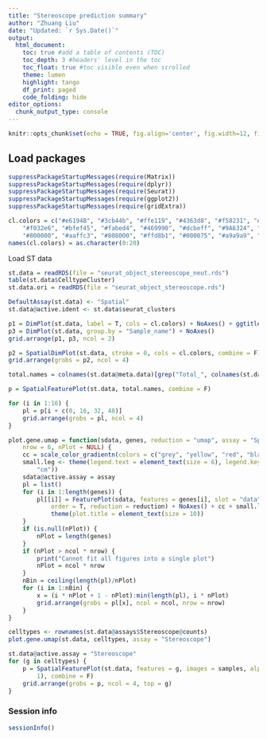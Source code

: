 ```yaml
---
title: "Stereoscope prediction summary"
author: "Zhuang Liu"
date: "Updated: `r Sys.Date()`"
output: 
  html_document:
    toc: true #add a table of contents (TOC)
    toc_depth: 3 #headers' level in the toc
    toc_float: true #toc visible even when scrolled
    theme: lumen
    highlight: tango
    df_print: paged
    code_folding: hide
editor_options: 
  chunk_output_type: console
---
```


```r
knitr::opts_chunk$set(echo = TRUE, fig.align='center', fig.width=12, fig.height = 7, warning=FALSE, message=FALSE)
```

## Load packages

```r
suppressPackageStartupMessages(require(Matrix))
suppressPackageStartupMessages(require(dplyr))
suppressPackageStartupMessages(require(Seurat))
suppressPackageStartupMessages(require(ggplot2))
suppressPackageStartupMessages(require(gridExtra))
```

```r
cl.colors = c("#e6194B", "#3cb44b", "#ffe119", "#4363d8", "#f58231", "#911eb4", "#42d4f4",
    "#f032e6", "#bfef45", "#fabed4", "#469990", "#dcbeff", "#9A6324", "#fffac8",
    "#800000", "#aaffc3", "#808000", "#ffd8b1", "#000075", "#a9a9a9", "#000000")
names(cl.colors) = as.character(0:20)
```

Load ST data

```r
st.data = readRDS(file = "seurat_object_stereoscope_neut.rds")
table(st.data$CelltypeCluster)
st.data.ori = readRDS(file = "seurat_object_stereoscope.rds")

DefaultAssay(st.data) <- "Spatial"
st.data@active.ident <- st.data$seurat_clusters

p1 = DimPlot(st.data, label = T, cols = cl.colors) + NoAxes() + ggtitle("Integrated clusters")
p3 = DimPlot(st.data, group.by = "Sample_name") + NoAxes()
grid.arrange(p1, p3, ncol = 2)

p2 = SpatialDimPlot(st.data, stroke = 0, cols = cl.colors, combine = F)
grid.arrange(grobs = p2, ncol = 4)
```

```r
total.names = colnames(st.data@meta.data)[grep("Total_", colnames(st.data@meta.data))]

p = SpatialFeaturePlot(st.data, total.names, combine = F)

for (i in 1:16) {
    pl = p[i + c(0, 16, 32, 48)]
    grid.arrange(grobs = pl, ncol = 4)
}
```

```r
plot.gene.umap = function(sdata, genes, reduction = "umap", assay = "Spatial", ncol = 5,
    nrow = 6, nPlot = NULL) {
    cc = scale_color_gradientn(colors = c("grey", "yellow", "red", "black"))
    small.leg <- theme(legend.text = element_text(size = 6), legend.key.width = unit(0.1,
        "cm"))
    sdata@active.assay = assay
    pl = list()
    for (i in 1:length(genes)) {
        pl[[i]] = FeaturePlot(sdata, features = genes[i], slot = "data", pt.size = 0.01,
            order = T, reduction = reduction) + NoAxes() + cc + small.leg + ggtitle(genes[i]) +
            theme(plot.title = element_text(size = 10))
    }
    if (is.null(nPlot)) {
        nPlot = length(genes)
    }
    if (nPlot > ncol * nrow) {
        print("Cannot fit all figures into a single plot")
        nPlot = ncol * nrow
    }
    nBin = ceiling(length(pl)/nPlot)
    for (i in 1:nBin) {
        x = (i * nPlot + 1 - nPlot):min(length(pl), i * nPlot)
        grid.arrange(grobs = pl[x], ncol = ncol, nrow = nrow)
    }
}

celltypes <- rownames(st.data@assays$Stereoscope@counts)
plot.gene.umap(st.data, celltypes, assay = "Stereoscope")
```

```r
st.data@active.assay = "Stereoscope"
for (g in celltypes) {
    p = SpatialFeaturePlot(st.data, features = g, images = samples, alpha = c(0.2,
        1), combine = F)
    grid.arrange(grobs = p, ncol = 4, top = g)
}
```

### Session info

```r
sessionInfo()
```
